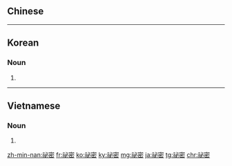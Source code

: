 {{also|秘密}}
==Chinese==
{{zh-see|秘密|v}}

----

==Korean==
{{ko-hanjatab}}

===Noun===
{{ko-noun|hangeul=비밀}}

# {{hanja form of|비밀|[[secret]]}}

----

==Vietnamese==
{{vi-hantutab|祕|密}}

===Noun===
{{vi-hantu}}

# {{han tu form of|bí mật|[[secret]]}}

[[zh-min-nan:祕密]]
[[fr:祕密]]
[[ko:祕密]]
[[ky:祕密]]
[[mg:祕密]]
[[ja:祕密]]
[[tg:祕密]]
[[chr:祕密]]